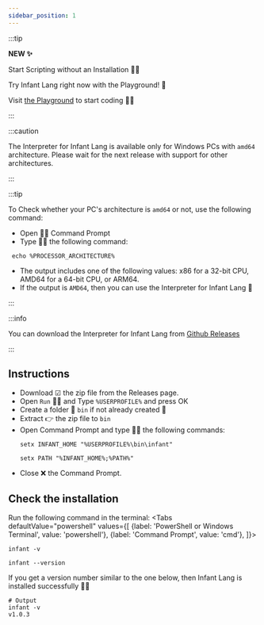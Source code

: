 ```yaml
---
sidebar_position: 1
---
```



:::tip

**NEW ✨**

Start Scripting without an Installation 🐱‍💻

Try Infant Lang right now with the Playground! 🎉

Visit [the Playground](https://infant-lang-playground.netlify.app) to start coding 🐱‍🏍

:::

:::caution

The Interpreter for Infant Lang is available only for Windows PCs with `amd64` architecture. Please wait for the next release with support for other architectures.

:::

:::tip

To Check whether your PC's architecture is `amd64` or not, use the following command:
- Open 🧚‍♂️ Command Prompt
- Type 👩‍💻 the following command:
```shell
 echo %PROCESSOR_ARCHITECTURE%
```
- The output includes one of the following values: x86 for a 32-bit CPU, AMD64 for a 64-bit CPU, or ARM64.
- If the output is `AMD64`, then you can use the Interpreter for Infant Lang 🥳

:::

:::info

You can download the Interpreter for Infant Lang from [Github Releases](https://github.com/infant-lang/interpreter/releases)

:::

## Instructions

- Download ☑ the zip file from the Releases page.
- Open `Run` 🏃‍♀️ and Type `%USERPROFILE%` and press OK
- Create a folder 📂 `bin` if not already created 👶
- Extract 👉 the zip file to `bin`
- Open Command Prompt and type 👩‍💻 the following commands:
    ```shell
    setx INFANT_HOME "%USERPROFILE%\bin\infant"
    ```
    ```shell
    setx PATH "%INFANT_HOME%;%PATH%"
    ```
- Close ❌ the Command Prompt.

## Check the installation

Run the following command in the terminal:
<Tabs
    defaultValue="powershell"
    values={[
        {label: 'PowerShell or Windows Terminal', value: 'powershell'},
        {label: 'Command Prompt', value: 'cmd'},
    ]}>
<TabItem value="powershell">

    infant -v

</TabItem>
<TabItem value="cmd">

    infant --version

</TabItem>
</Tabs>

If you get a version number similar to the one below, then Infant Lang is installed successfully 🎉🥳

```shell
# Output
infant -v
v1.0.3
```

